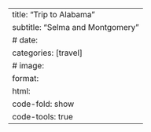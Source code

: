 ---
title: "Trip to Alabama"
subtitle: "Selma and Montgomery"
# date: 
categories: [travel]
# image: 
format:
  html:
    code-fold: show
    code-tools: true
---